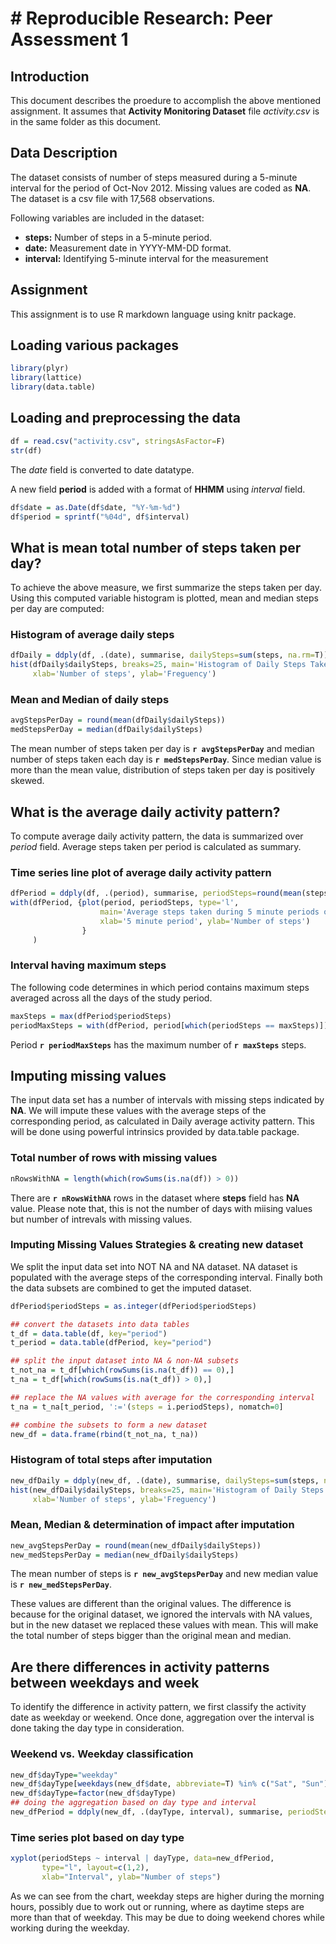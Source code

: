 # Reproducible Research: Peer Assessment 1
==========================================

## Introduction

This document describes the proedure to accomplish the above mentioned assignment. It assumes that **Activity Monitoring Dataset** file *activity.csv* is in the same folder as this document.  

## Data Description

The dataset consists of number of steps measured during a 5-minute interval for the period of Oct-Nov 2012. Missing values are coded as **NA**. The dataset is a csv file with 17,568 observations.  


Following variables are included in the dataset:  

* **steps:** Number of steps in a 5-minute period.
* **date:** Measurement date in YYYY-MM-DD format.  
* **interval:** Identifying 5-minute interval for the measurement

## Assignment

This assignment is to use R markdown language using knitr package.  


## Loading various packages

```r
library(plyr)
library(lattice)
library(data.table)
```


## Loading and preprocessing the data


```r
df = read.csv("activity.csv", stringsAsFactor=F)
str(df)
```

The *date* field is converted to date datatype.  

A new field  **period** is added with a format of **HHMM** using *interval* field.  

```r
df$date = as.Date(df$date, "%Y-%m-%d")
df$period = sprintf("%04d", df$interval)
```

## What is mean total number of steps taken per day?

To achieve the above measure, we first summarize the steps taken per day. Using this computed variable  histogram is plotted, mean and median steps per day are computed:  

### Histogram of average daily steps

```r
dfDaily = ddply(df, .(date), summarise, dailySteps=sum(steps, na.rm=T))
hist(dfDaily$dailySteps, breaks=25, main='Histogram of Daily Steps Taken',
     xlab='Number of steps', ylab='Freguency')
```

### Mean and Median of daily steps

```r
avgStepsPerDay = round(mean(dfDaily$dailySteps))
medStepsPerDay = median(dfDaily$dailySteps)
```


The mean number of steps taken per day is **`r avgStepsPerDay`** and median number of steps taken each day is **`r medStepsPerDay`**.  Since median value is more than the mean value, distribution of steps taken per day is positively skewed.


## What is the average daily activity pattern?

To compute average daily activity pattern, the data is summarized over *period* field. Average steps taken per period is calculated as summary.  

### Time series line plot of average daily activity pattern

```r
dfPeriod = ddply(df, .(period), summarise, periodSteps=round(mean(steps, na.rm=T)))
with(dfPeriod, {plot(period, periodSteps, type='l',
                    main='Average steps taken during 5 minute periods of a day',
                    xlab='5 minute period', ylab='Number of steps')
                }
     )
```

### Interval having maximum steps

The following code determines in which period contains maximum steps averaged across all the days of the study period.  


```r
maxSteps = max(dfPeriod$periodSteps)
periodMaxSteps = with(dfPeriod, period[which(periodSteps == maxSteps)])
```

Period **`r periodMaxSteps`** has the maximum number of **`r maxSteps`** steps.  


## Imputing missing values

The input data set has a number of intervals with missing steps indicated by **NA**. We will impute these values with the average steps of the corresponding period, as calculated in Daily average activity pattern. This will be done using powerful intrinsics provided by data.table package.  

### Total number of rows with missing values

```r
nRowsWithNA = length(which(rowSums(is.na(df)) > 0))
```


There are **`r nRowsWithNA`** rows in the dataset where **steps** field  has **NA** value. Please note that, this is not the number of days with miising values but number of intrevals with missing values.


### Imputing Missing Values Strategies & creating new dataset

We split the input data set into NOT NA and NA dataset. NA dataset is populated with the average steps of the corresponding interval. Finally both the data subsets are combined to get the imputed dataset.  

```r
dfPeriod$periodSteps = as.integer(dfPeriod$periodSteps)

## convert the datasets into data tables
t_df = data.table(df, key="period")
t_period = data.table(dfPeriod, key="period")

## split the input dataset into NA & non-NA subsets
t_not_na = t_df[which(rowSums(is.na(t_df)) == 0),]
t_na = t_df[which(rowSums(is.na(t_df)) > 0),]

## replace the NA values with average for the corresponding interval
t_na = t_na[t_period, ':='(steps = i.periodSteps), nomatch=0]

## combine the subsets to form a new dataset
new_df = data.frame(rbind(t_not_na, t_na))
```
### Histogram of total steps after imputation

```r
new_dfDaily = ddply(new_df, .(date), summarise, dailySteps=sum(steps, na.rm=T))
hist(new_dfDaily$dailySteps, breaks=25, main='Histogram of Daily Steps taken after imputing',
     xlab='Number of steps', ylab='Freguency')
```
### Mean, Median & determination of impact after imputation

```r
new_avgStepsPerDay = round(mean(new_dfDaily$dailySteps))
new_medStepsPerDay = median(new_dfDaily$dailySteps)
```

The mean number of steps is **`r new_avgStepsPerDay`** and new median value is **`r new_medStepsPerDay`**. 

These values are different than the original values. The difference is because for the original dataset, we ignored the intervals with NA values, but in the new dataset we replaced these values with mean. This will make the total number of steps bigger than the original mean and median.


## Are there differences in activity patterns between weekdays and week

To identify the difference in activity pattern, we first classify the activity date as weekday or weekend. Once done, aggregation over the interval is done taking the day type in consideration.

### Weekend vs. Weekday classification

```r
new_df$dayType="weekday"
new_df$dayType[weekdays(new_df$date, abbreviate=T) %in% c("Sat", "Sun")] = "weekend"
new_df$dayType=factor(new_df$dayType)
## doing the aggregation based on day type and interval
new_dfPeriod = ddply(new_df, .(dayType, interval), summarise, periodSteps=round(mean(steps, na.rm=T)))
```

### Time series plot based on day type

```r
xyplot(periodSteps ~ interval | dayType, data=new_dfPeriod, 
       type="l", layout=c(1,2),
       xlab="Interval", ylab="Number of steps")
```

As we can see from the chart, weekday steps are higher during the morning hours, possibly due to work out or running, where as daytime steps are more than that of weekday. This may be due to doing weekend chores while working during the weekday.  

